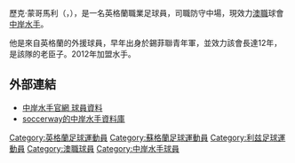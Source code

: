 {{Infobox football biography
| name = Nick Montgomery
| image = Nick Montgomery SUFC Jon Candy Owned Image.png
| image_size = 200px
| caption = Montgomery playing for [[Sheffield_United_F.C.|Sheffield United]] in 2010
| fullname = Nicholas Anthony Montgomery<ref name="Search 1984 to 2006 – Birth, Marriage and Death indexes">{{cite web
| title = Search 1984 to 2006 – Birth, Marriage and Death indexes
| url = http://www.findmypast.co.uk/birth-indexes-search-start.action
| publisher = Findmypast.com
| accessdate = 2010-08-12
| archive-date = 2010-08-12
| archive-url = https://web.archive.org/web/20100812040506/http://www.findmypast.co.uk/birth-indexes-search-start.action
| dead-url = no
}}</ref>
| birth_date  = {{birth date and age|1981|10|28|df=yes}}
| birth_place = [[Leeds|Leeds]], England
| height = {{height|ft=5|in=9}}<ref>{{cite web|url=http://www.sufc.premiumtv.co.uk/page/ProfilesDetail/0,,10418~8856,00.html |title=Official profile at SUFC |deadurl=yes |archiveurl=https://web.archive.org/web/20071214085829/http://www.sufc.premiumtv.co.uk/page/ProfilesDetail/0%2C%2C10418~8856%2C00.html |archivedate=2007-12-14 }}</ref>
| currentclub = [[中岸水手|中岸水手]]
| clubnumber =  8
| position = [[中場#Defensive_中場|防守中場]]
| youthyears1=
| youthclubs1= [[錫菲聯足球會|錫菲聯]]
| years1 = 2000–2012
| clubs1 = [[錫菲聯足球會|錫菲聯]]
| caps1 = 352 <!-- Play-off games and cup games do not count in stats -->
| goals1 = 9
| years2 = 2012
| clubs2 = → [[米禾爾足球會|米禾爾]]
| caps2 = 2
| goals2 = 0
| years3 = 2012–
| clubs3 = [[中岸水手|中岸水手]]
| caps3 = 68
| goals3 = 2
| nationalyears1 = 2003
| nationalyears2 = 2005
| nationalteam1 = [[蘇格蘭21歲以下足球代表隊|蘇格蘭U21]]
| nationalteam2 = [[蘇格蘭足球代表乙隊|蘇格蘭未來之隊]]
| nationalcaps1 = 2
| nationalgoals1 = 1
| nationalcaps2 = 1
| nationalgoals2 = 0
|medaltemplates = {{medalTeam|[[Sheffield_United_F.C.|Sheffield United]]}}
                  {{medalRU|[[Football_League_Championship|Championship]]|[[2005–06_Sheffield_United_F.C._season|2006]]}}
{{medalTeam|[[中岸水手|中岸水手]]}}
                  {{medalW|[[A-League|A-League]]|[[2013_A-League_Grand_Final|2013]]}}
| club-update         = 17:01, 2 November 2014 (UTC)
| nationalteam-update = 11:31, 14 February 2014 (UTC)
}}
歷克·蒙哥馬利（{{lang-en|Nick Montgomery}}，{{bd|1981年|10月28日}}），是一名英格蘭職業足球員，司職防守中場，現效力[[澳職|澳職]]球會[[中岸水手|中岸水手]]。

他是來自英格蘭的外援球員，早年出身於錫菲聯青年軍，並效力該會長達12年，是該隊的老臣子。2012年加盟水手。

==外部連結==
*[http://www.ccmariners.com.au/team/a_league 中岸水手官網 球員資料] {{Wayback|url=http://www.ccmariners.com.au/team/a_league |date=20150325111232 }}
*[http://uk.soccerway.com/teams/australia/central-coast-mariners-fc/4317/ soccerway的中岸水手資料庫] {{Wayback|url=http://uk.soccerway.com/teams/australia/central-coast-mariners-fc/4317/ |date=20150313191456 }}

{{DEFAULTSORT:Montgomery, Nick}}
[[Category:英格蘭足球運動員|Category:英格蘭足球運動員]]
[[Category:蘇格蘭足球運動員|Category:蘇格蘭足球運動員]]
[[Category:利兹足球運動員|Category:利兹足球運動員]]
[[Category:澳職球員|Category:澳職球員]]
[[Category:中岸水手球員|Category:中岸水手球員]]


{{fbr-stub}}